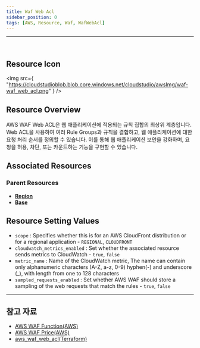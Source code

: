 ```yaml
---
title: Waf Web Acl
sidebar_position: 0
tags: [AWS, Resource, Waf, WafWebAcl]
---
```


<hr />
<br />

## Resource Icon

<img
    src={
        "https://cloudstudioblob.blob.core.windows.net/cloudstudio/awsImg/waf-waf_web_acl.png"
    }
/>

## Resource Overview

AWS WAF Web ACL은 웹 애플리케이션에 적용되는 규칙 집합의 최상위 계층입니다. Web ACL을 사용하여 여러 Rule Groups과 규칙을 결합하고, 웹 애플리케이션에 대한 요청 처리 순서를 정의할 수 있습니다. 이를 통해 웹 애플리케이션 보안을 강화하며, 요청을 허용, 차단, 또는 카운트하는 기능을 구현할 수 있습니다.

## Associated Resources

### Parent Resources

-   [**Region**](https://docs.cstudio.app/docs/resource/aws/Base/)
-   [**Base**](https://docs.cstudio.app/docs/resource/aws/Base/)


## Resource Setting Values

-   `scope` : Specifies whether this is for an AWS CloudFront distribution or for a regional application - `REGIONAL`, `CLOUDFRONT`
-   `cloudwatch_metrics_enabled` : Set whether the associated resource sends metrics to CloudWatch - `true`, `false`
-   `metric_name` : Name of the CloudWatch metric, The name can contain only alphanumeric characters (A-Z, a-z, 0-9) hyphen(-) and underscore (_), with length from one to 128 characters
-   `sampled_requests_enabled` : Set whether AWS WAF should store a sampling of the web requests that match the rules - `true`, `false`

---

## 참고 자료

-   [AWS WAF Function(AWS)](https://aws.amazon.com/ko/waf/features/)
-   [AWS WAF Price(AWS)](https://aws.amazon.com/ko/waf/pricing/?nc2=type_a)
-   [aws_waf_web_acl(Terraform)](https://registry.terraform.io/providers/hashicorp/aws/latest/docs/resources/waf_web_acl)
